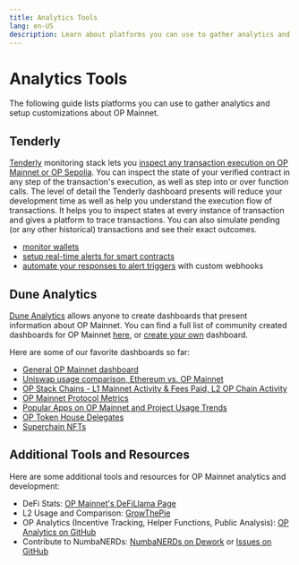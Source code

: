 ```yaml
---
title: Analytics Tools
lang: en-US
description: Learn about platforms you can use to gather analytics and setup customizations about OP Mainnet.
---
```



# Analytics Tools

The following guide lists platforms you can use to gather analytics and setup customizations about OP Mainnet.

## Tenderly

[Tenderly](https://tenderly.co/) monitoring stack lets you [inspect any transaction execution on OP Mainnet or OP Sepolia](https://docs.tenderly.co/debugger/how-to-use-tenderly-debugger).
You can inspect the state of your verified contract in any step of the transaction's execution, as well as step into or over function calls.
The level of detail the Tenderly dashboard presents will reduce your development time as well as help you understand the execution flow of transactions.
It helps you to inspect states at every instance of transaction and gives a platform to trace transactions. You can also simulate pending (or any other historical) transactions and see their exact outcomes.

*   [monitor wallets](https://blog.tenderly.co/how-to-monitor-ethereum-wallets/)
*   [setup real-time alerts for smart contracts](https://blog.tenderly.co/how-to-set-up-real-time-alerting-for-smart-contracts-with-tenderly/)
*   [automate your responses to alert triggers](https://blog.tenderly.co/tenderly-alert-webhooks/) with custom webhooks

## Dune Analytics

[Dune Analytics](https://dune.com) allows anyone to create dashboards that present information about OP Mainnet.
You can find a full list of community created dashboards for OP Mainnet [here](https://dune.com/browse/dashboards?q=optimism), or [create your own](https://docs.dune.com/#queries) dashboard.

Here are some of our favorite dashboards so far:

*   [General OP Mainnet dashboard](https://dune.com/Marcov/Optimism-Ethereum)
*   [Uniswap usage comparison, Ethereum vs. OP Mainnet](https://dune.com/msilb7/Uniswap-v3-Usage-Comparison-on-Ethereum-vs-Optimism-\(OVM-2.0\))
*   [OP Stack Chains - L1 Mainnet Activity & Fees Paid, L2 OP Chain Activity](https://dune.com/oplabspbc/op-stack-chains-l1-activity)
*   [OP Mainnet Protocol Metrics](https://dune.com/optimismfnd/Optimism)
*   [Popular Apps on OP Mainnet and Project Usage Trends](https://dune.com/optimismfnd/Optimism-Project-Usage-Trends)
*   [OP Token House Delegates](https://dune.com/optimismfnd/optimism-op-token-house)
*   [Superchain NFTs](https://dune.com/oplabspbc/superchain-nfts)

## Additional Tools and Resources

Here are some additional tools and resources for OP Mainnet analytics and development:

*   DeFi Stats: [OP Mainnet's DeFiLlama Page](https://defillama.com/chain/Optimism/)
*   L2 Usage and Comparison: [GrowThePie](https://www.growthepie.xyz/)
*   OP Analytics (Incentive Tracking, Helper Functions, Public Analysis): [OP Analytics on GitHub](https://github.com/ethereum-optimism/op-analytics)
*   Contribute to NumbaNERDs: [NumbaNERDs on Dework](https://app.dework.xyz/optimism-community/main-space-35638/overview) or [Issues on GitHub](https://github.com/ethereum-optimism/op-analytics/issues)

